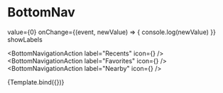 

<Meta title='Lib/Components/Navigation/BottomNav' />

# BottomNav

  value={0}
  onChange={(event, newValue) => {
    console.log(newValue)
  }}
  showLabels
>
  <BottomNavigationAction label="Recents" icon={<RestoreIcon />} />
  <BottomNavigationAction label="Favorites" icon={<FavoriteIcon />} />
  <BottomNavigationAction label="Nearby" icon={<LocationOnIcon />} />
</BottomNav>

<Canvas>
  <Story name='default' argTypes={{}} args={{}}>
    {Template.bind({})}
  </Story>
</Canvas>
